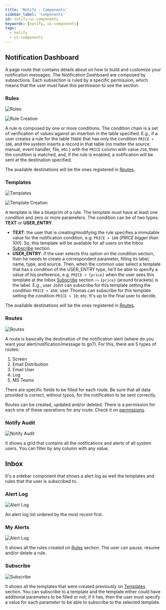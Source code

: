 ```yaml
---
title: 'Notify - Components'
sidebar_label: 'Components'
id: notify-ui-components
keywords: [notify, ui-components]
tags:
  - notify
  - ui-components
---
```


## Notification Dashboard

A page route that contains details about on how to build and customize your notification messages. The Notification Dashboard are composed by subsections. Each subsection is ruled by a specific permission, which means that the user must have this permission to see the section.

### Rules

![Rules](/img/pbc-notify-ui/01_rules.png)

![Rule Creation](/img/pbc-notify-ui/05_rule-dialog.png)

A rule is composed by one or more conditions. The condition chain is a set of verification of values against an insertion in the table specified. E.g., if a user creates a rule for the table `TRADE` that has only the condition `PRICE > 100`, and the system inserts a record in that table (no matter the source: manual, event handler, file, etc.) with the `PRICE` column with value `250`, then the condition is matched, and, if the rule is enabled, a notification will be sent at the destination specified.

The available destinations will be the ones registered in [Routes](#13-routes).

### Templates

![Templates](/img/pbc-notify-ui/02_templates.png)

![Template Creation](/img/pbc-notify-ui/06_template-dialog.png)

A template is like a blueprint of a rule. The template must have at least one condition and zero or more parameters. The condition can be of two types: **TEXT** or **USER_ENTRY**.
- **TEXT**: the user that is creating/modifying the rule specifies a immutable value for the notification condition, e.g. `PRICE > 100` (*PRICE bigger than 100*). So, this template will be available for all users on the Inbox [Subscribe](#23-subscribe) section.
- **USER_ENTRY**: if the user selects this option on the condition section, then he needs to create a correspondent parameter, filling its label, name, type, and source. Then, when the common user select a template that has a condition of the USER_ENTRY type, he'll be able to specify a value of his preference, e.g. `PRICE > {price}` when the user sees this template at the Inbox [Subscribe](#23-subscribe) section — `{price}` (around brackets) is the label. E.g., user John can subscribe for this template setting the condition `PRICE > 450`; user Thomas can subscribe for this template setting the condition `PRICE > 10`; etc. It's up to the final user to decide.

The available destinations will be the ones registered in [Routes](#13-routes).

### Routes

![Routes](/img/pbc-notify-ui/03_routes.png)

A route is basically the destination of the notification alert (where do you want your alert/notification/message to go?). For this, there are 5 types of routes:

1. Screen
2. Email Distribution
3. Email User
4. Log
5. MS Teams

There are specific fields to be filled for each route. Be sure that all data provided is correct, without typos, for the notification to be sent correctly.

Routes can be created, updated and/or deleted. There is a permission for each one of these operations for any route. Check it on [permissions](/docs/05_components/notifications/notifications-ui/03_permissions.mdx).

### Notify Audit

![Notify Audit](/img/pbc-notify-ui/04_notify_audit.png)

It shows a grid that contains all the notifications and alerts of all system users. You can filter by any column with any value.

## Inbox

It's a sidebar component that shows a alert log as well the templates and rules that the user is subscribed to.

### Alert Log

![Alert Log](/img/pbc-notify-ui/07_inbox-alert-log.png)

An alert log list ordered by the most recent first.

### My Alerts

![Alert Log](/img/pbc-notify-ui/08_inbox-my-alerts.png)

It shows all the rules created on [Rules](#11-rules) section. The user can pause, resume and/or delete a rule.

### Subscribe

![Subscribe](/img/pbc-notify-ui/09_inbox-subscribe.png)

It shows all the templates that were created previously on [Templates](#12-templates) section. You can subscribe to a template and the template either could have additional parameters to be filled or not; if it has, then the user must specify a value for each parameter to be able to subscribe to the selected template.